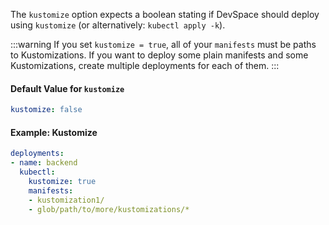The `kustomize` option expects a boolean stating if DevSpace should deploy using `kustomize` (or alternatively: `kubectl apply -k`).

:::warning
If you set `kustomize = true`, all of your `manifests` must be paths to Kustomizations. If you want to deploy some plain manifests and some Kustomizations, create multiple deployments for each of them.
:::

#### Default Value for `kustomize`
```yaml
kustomize: false
```

#### Example: Kustomize
```yaml {4}
deployments:
- name: backend
  kubectl:
    kustomize: true
    manifests:
    - kustomization1/
    - glob/path/to/more/kustomizations/*
```
